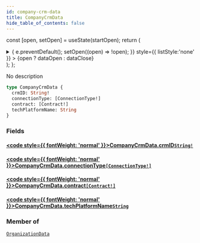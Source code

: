 ```yaml
---
id: company-crm-data
title: CompanyCrmData
hide_table_of_contents: false
---
```






const [open, setOpen] = useState(startOpen);
return (
<details {...(open ? { open: true } : {})} className="details" style={{ border:'none', boxShadow:'none', background:'var(--ifm-background-color)' }}>
<summary
onClick={(e) => {
e.preventDefault();
setOpen((open) => !open);
}}
style={{ listStyle:'none' }} >
{open ? dataOpen : dataClose}
</summary>
{open && children}
</details>
);
};

No description

```graphql
type CompanyCrmData {
  crmID: String!
  connectionType: [ConnectionType!]
  contract: [Contract!]
  techPlatformName: String
}
```

### Fields

#### [<code style={{ fontWeight: 'normal' }}>CompanyCrmData.<b>crmID</b></code>](#)<Bullet />[`String!`](/api/scalars/string) <Badge class="badge badge--secondary" text="non-null"/> <Badge class="badge badge--secondary" text="scalar"/>

>

#### [<code style={{ fontWeight: 'normal' }}>CompanyCrmData.<b>connectionType</b></code>](#)<Bullet />[`[ConnectionType!]`](/api/enums/connection-type) <Badge class="badge badge--secondary" text="list"/> <Badge class="badge badge--secondary" text="enum"/>

>

#### [<code style={{ fontWeight: 'normal' }}>CompanyCrmData.<b>contract</b></code>](#)<Bullet />[`[Contract!]`](/api/enums/contract) <Badge class="badge badge--secondary" text="list"/> <Badge class="badge badge--secondary" text="enum"/>

>

#### [<code style={{ fontWeight: 'normal' }}>CompanyCrmData.<b>techPlatformName</b></code>](#)<Bullet />[`String`](/api/scalars/string) <Badge class="badge badge--secondary" text="scalar"/>

>

### Member of

[`OrganizationData`](/api/objects/organization-data) <Badge class="badge badge--secondary" text="object"/>
